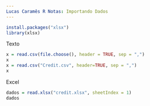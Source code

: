 ```yaml
---
Lucas Caramês R Notas: Importando Dados
---
```


```r
install.packages("xlsx")
library(xlsx)
```

Texto

```r
x = read.csv(file.choose(), header = TRUE, sep = ",")
x
x = read.csv("Credit.csv", header=TRUE, sep = ",")
x
```

Excel
```r
dados = read.xlsx("credit.xlsx", sheetIndex = 1)
dados
```